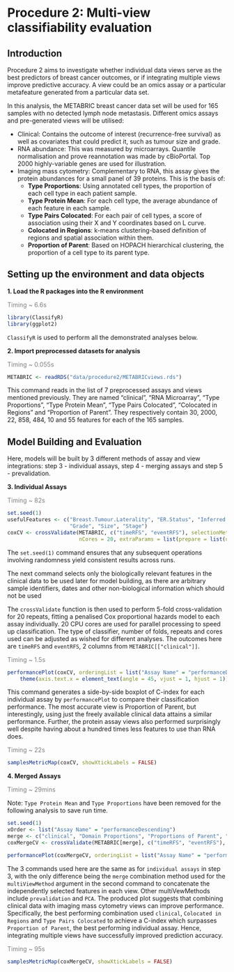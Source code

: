 # Procedure 2: Multi-view classifiability evaluation

## Introduction

Procedure 2 aims to investigate whether individual data views serve as the best predictors of breast cancer outcomes, or if integrating multiple views improve predictive accuracy. A view could be an omics assay or a particular metafeature generated from a particular data set.

In this analysis, the METABRIC breast cancer data set will be used for 165 samples with no detected lymph node metastasis. Different omics assays and pre-generated views will be utilised:

-   Clinical: Contains the outcome of interest (recurrence-free survival) as well as covariates that could predict it, such as tumour size and grade.
-   RNA abundance: This was measured by microarrays. Quantile normalisation and prove reannotation was made by cBioPortal. Top 2000 highly-variable genes are used for illustration.
-   Imaging mass cytometry: Complementary to RNA, this assay gives the protein abundances for a small panel of 39 proteins. This is the basis of:
    -   **Type Proportions**: Using annotated cell types, the proportion of each cell type in each patient sample.
    -   **Type Protein Mean**: For each cell type, the average abundance of each feature in each sample.
    -   **Type Pairs Colocated**: For each pair of cell types, a score of association using their X and Y coordinates based on L curve.
    -   **Colocated in Regions**: k-means clustering-based definition of regions and spatial association within them.
    -   **Proportion of Parent**: Based on HOPACH hierarchical clustering, the proportion of a cell type to its parent type.

## Setting up the environment and data objects

**1. Load the R packages into the R environment**

[Timing \~ 6.6s]{style="color: grey;"}

```r
library(ClassifyR)
library(ggplot2)
```

`ClassifyR` is used to perform all the demonstrated analyses below.

**2. Import preprocessed datasets for analysis**

[Timing \~ 0.055s]{style="color: grey;"}

```r
METABRIC <- readRDS("data/procedure2/METABRICviews.rds")
```

This command reads in the list of 7 preprocessed assays and views mentioned previously. They are named "clinical", "RNA Microarray", "Type Proportions", "Type Protein Mean", "Type Pairs Colocated", "Colocated in Regions" and "Proportion of Parent". They respectively contain 30, 2000, 22, 858, 484, 10 and 55 features for each of the 165 samples.

## Model Building and Evaluation

Here, models will be built by 3 different methods of assay and view integrations: step 3 - individual assays, step 4 - merging assays and step 5 - prevalidation.

**3. Individual Assays**

[Timing \~ 82s]{style="color: grey;"}

```r
set.seed(1)
usefulFeatures <- c("Breast.Tumour.Laterality", "ER.Status", "Inferred.Menopausal.State",
                    "Grade", "Size", "Stage")
coxCV <- crossValidate(METABRIC, c("timeRFS", "eventRFS"), selectionMethod = "CoxPH", classifier = "CoxNet",
                       nCores = 20, extraParams = list(prepare = list(useFeatures = list(clinical = usefulFeatures))))
```

The `set.seed(1)` command ensures that any subsequent operations involving randomness yield consistent results across runs.

The next command selects only the biologically relevant features in the clinical data to be used later for model building, as there are arbitrary sample identifiers, dates and other non-biological information which should not be used

The `crossValidate` function is then used to perform 5-fold cross-validation for 20 repeats, fitting a penalised Cox proportional hazards model to each assay individually. 20 CPU cores are used for parallel processing to speed up classification. The type of classifier, number of folds, repeats and cores used can be adjusted as wished for different analyses. The outcomes here are `timeRFS` and `eventRFS`, 2 columns from `METABRIC[["clinical"]]`.

[Timing \~ 1.5s]{style="color: grey;"}

```r
performancePlot(coxCV, orderingList = list("Assay Name" = "performanceDescending")) +
    theme(axis.text.x = element_text(angle = 45, vjust = 1, hjust = 1))
```

This command generates a side-by-side boxplot of C-index for each individual assay by `performancePlot` to compare their classification performance. The most accurate view is Proportion of Parent, but interestingly, using just the freely available clinical data attains a similar performance. Further, the protein assay views also performed surprisingly well despite having about a hundred times less features to use than RNA does.

[Timing \~ 22s]{style="color: grey;"}

```r
samplesMetricMap(coxCV, showXtickLabels = FALSE)
```

**4. Merged Assays**

[Timing \~ 29mins]{style="color: grey;"}

Note: `Type Protein Mean` and `Type Proportions` have been removed for the following analysis to save run time.

```r
set.seed(1)
xOrder <- list("Assay Name" = "performanceDescending")
merge <- c("clinical", "Domain Proportions", "Proportions of Parent", "Colocalisation", "RNA Microarray")
coxMergeCV <- crossValidate(METABRIC[merge], c("timeRFS", "eventRFS"), multiViewMethod = "merge", extraParams = list(prepare = list(useFeatures = list(clinical = usefulFeatures))), selectionMethod = "CoxPH", classifier = "CoxNet", nCores = 20)

performancePlot(coxMergeCV, orderingList = list("Assay Name" = "performanceDescending"))
```

The 3 commands used here are the same as for `individual assays` in step 3, with the only difference being the `merge` combination method used for the `multiViewMethod` argument in the second command to concatenate the independently selected features in each view. Other multiVewMethods include `prevalidation` and `PCA`. The produced plot suggests that combining clinical data with imaging mass cytometry views can improve performance. Specifically, the best performing combination used `clinical`, `Colocated in Regions` and `Type Pairs Colocated` to achieve a C-index which surpasses `Proportion of Parent`, the best performing individual assay. Hence, integrating multiple views have successfully improved prediction accuracy.

[Timing \~ 95s]{style="color: grey;"}

```r
samplesMetricMap(coxMergeCV, showXtickLabels = FALSE)
```
